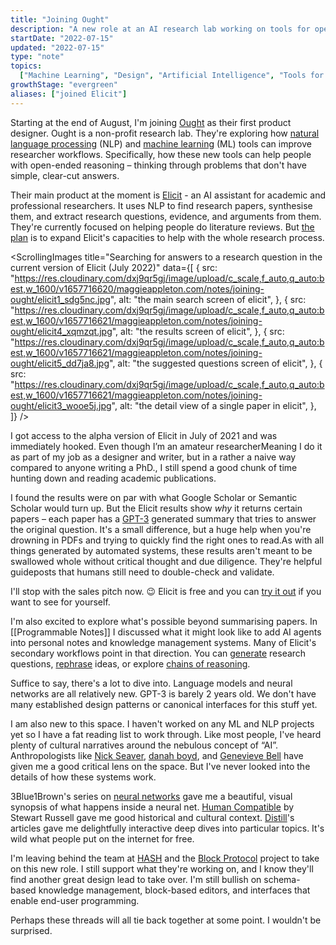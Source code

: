 ```yaml
---
title: "Joining Ought"
description: "A new role at an AI research lab working on tools for open-ended reasoning"
startDate: "2022-07-15"
updated: "2022-07-15"
type: "note"
topics:
  ["Machine Learning", "Design", "Artificial Intelligence", "Tools for Thought"]
growthStage: "evergreen"
aliases: ["joined Elicit"]
---
```



<IntroParagraph>Starting at the end of August, I'm joining [Ought](https://ought.org/) as their first product designer. Ought is a non-profit research lab. They're exploring how [natural language processing](https://en.wikipedia.org/wiki/Natural_language_processing) (NLP) and [machine learning](https://en.wikipedia.org/wiki/Machine_learning) (ML) tools can improve researcher workflows. Specifically, how these new tools can help people with open-ended reasoning – thinking through problems that don't have simple, clear-cut answers.</IntroParagraph>

Their main product at the moment is [Elicit](https://elicit.org/) - an AI assistant for academic and professional researchers. It uses NLP to find research papers, synthesise them, and extract research questions, evidence, and arguments from them. They're currently focused on helping people do literature reviews. But [the plan](https://docs.google.com/document/d/1D75EsWJdobyxJN7fxygybBIlBtrbgRXEcrYdhcmWppE/edit) is to expand Elicit's capacities to help with the whole research process.

<ScrollingImages
	title="Searching for answers to a research question in the current version of Elicit (July 2022)"
	data={[
		{
			src: "https://res.cloudinary.com/dxj9qr5gj/image/upload/c_scale,f_auto,q_auto:best,w_1600/v1657716620/maggieappleton.com/notes/joining-ought/elicit1_sdg5nc.jpg",
			alt: "the main search screen of elicit",
		},
		{
			src: "https://res.cloudinary.com/dxj9qr5gj/image/upload/c_scale,f_auto,q_auto:best,w_1600/v1657716621/maggieappleton.com/notes/joining-ought/elicit4_xqmzqt.jpg",
			alt: "the results screen of elicit",
		},
		{
			src: "https://res.cloudinary.com/dxj9qr5gj/image/upload/c_scale,f_auto,q_auto:best,w_1600/v1657716621/maggieappleton.com/notes/joining-ought/elicit5_dd7ja8.jpg",
			alt: "the suggested questions screen of elicit",
		},
		{
			src: "https://res.cloudinary.com/dxj9qr5gj/image/upload/c_scale,f_auto,q_auto:best,w_1600/v1657716621/maggieappleton.com/notes/joining-ought/elicit3_wooe5j.jpg",
			alt: "the detail view of a single paper in elicit",
		},
	]}
/>

I got access to the alpha version of Elicit in July of <YearsAgo>2021</YearsAgo> and was immediately hooked. Even though I’m an amateur researcher<Footnote idName={1}>Meaning I do it as part of my job as a designer and writer, but in a rather a naive way compared to anyone writing a PhD.</Footnote>, I still spend a good chunk of time hunting down and reading academic publications.

I found the results were on par with what Google Scholar or Semantic Scholar would turn up. But the Elicit results show _why_ it returns certain papers – each paper has a [GPT-3](https://openai.com/api/) generated summary that tries to answer the original question. It's a small difference, but a huge help when you're drowning in PDFs and trying to quickly find the right ones to read.<Footnote idName={2}>As with all things generated by automated systems, these results aren't meant to be swallowed whole without critical thought and due diligence. They're helpful guideposts that humans still need to double-check and validate.</Footnote>

I'll stop with the sales pitch now. <span role="img">😉</span> Elicit is free and you can [try it out](https://elicit.org) if you want to see for yourself.

I'm also excited to explore what's possible beyond summarising papers. In [[Programmable Notes]] I discussed what it might look like to add AI agents into personal notes and knowledge management systems. Many of Elicit's secondary workflows point in that direction. You can [generate](https://ide.elicit.org/run/JqRpiAJMnNacB7wvq) research questions, [rephrase](https://ide.elicit.org/run/9uFGfJBhFbPRaaQ2z) ideas, or explore [chains of reasoning](https://ide.elicit.org/run/Are3MaP2XsRJFuKLT).

Suffice to say, there's a lot to dive into. Language models and neural networks are all relatively new. GPT-3 is barely 2 years old. We don't have many established design patterns or canonical interfaces for this stuff yet.

I am also new to this space. I haven't worked on any ML and NLP projects yet so I have a fat reading list to work through. Like most people, I've heard plenty of cultural narratives around the nebulous concept of “AI”. Anthropologists like [Nick Seaver](https://nickseaver.net/writing), [danah boyd](https://www.danah.org/), and [Genevieve Bell](https://en.wikipedia.org/wiki/Genevieve_Bell) have given me a good critical lens on the space. But I've never looked into the details of how these systems work.

3Blue1Brown's series on [neural networks](https://www.youtube.com/watch?v=aircAruvnKk&list=PLZHQObOWTQDNU6R1_67000Dx_ZCJB-3pi) gave me a beautiful, visual synopsis of what happens inside a neural net. [Human Compatible](https://en.wikipedia.org/wiki/Human_Compatible) by Stewart Russell gave me good historical and cultural context. [Distill](https://distill.pub/)'s articles gave me delightfully interactive deep dives into particular topics. It's wild what people put on the internet for free.

I'm leaving behind the team at [HASH](https://hash.ai) and the [Block Protocol](https://blockprotocol.org) project to take on this new role. I still support what they're working on, and I know they'll find another great design lead to take over. I'm still bullish on schema-based knowledge management, block-based editors, and interfaces that enable end-user programming.

Perhaps these threads will all tie back together at some point. I wouldn't be surprised.
